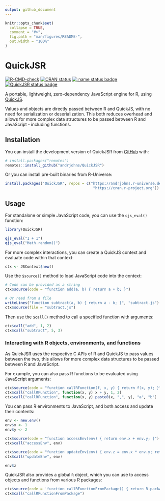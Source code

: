 ```yaml
---
output: github_document
---
```


<!-- README.md is generated from README.Rmd. Please edit that file -->

```r
knitr::opts_chunk$set(
  collapse = TRUE,
  comment = "#>",
  fig.path = "man/figures/README-",
  out.width = "100%"
)
```

# QuickJSR

<!-- badges: start -->
[![R-CMD-check](https://github.com/andrjohns/QuickJSR/actions/workflows/R-CMD-check.yaml/badge.svg)](https://github.com/andrjohns/QuickJSR/actions/workflows/R-CMD-check.yaml)
[![CRAN status](https://www.r-pkg.org/badges/version/QuickJSR)](https://CRAN.R-project.org/package=QuickJSR)
[![:name status badge](https://andrjohns.r-universe.dev/badges/:name)](https://andrjohns.r-universe.dev/)
[![QuickJSR status badge](https://andrjohns.r-universe.dev/badges/QuickJSR)](https://andrjohns.r-universe.dev/QuickJSR)
<!-- badges: end -->

A portable, lightweight, zero-dependency JavaScript engine for R, using [QuickJS](https://bellard.org/quickjs/).

Values and objects are directly passed between R and QuickJS, with no need for serialization or deserialization. This both reduces overhead and allows for more complex data structures to be passed between R and JavaScript - including functions.

## Installation

You can install the development version of QuickJSR from [GitHub](https://github.com/) with:

```r
# install.packages("remotes")
remotes::install_github("andrjohns/QuickJSR")
```

Or you can install pre-built binaries from R-Universe:

```r
install.packages("QuickJSR", repos = c("https://andrjohns.r-universe.dev",
                                        "https://cran.r-project.org"))
```

## Usage

For standalone or simple JavaScript code, you can use the `qjs_eval()` function:

```r
library(QuickJSR)

qjs_eval("1 + 1")
qjs_eval("Math.random()")
```

For more complex interactions, you can create a QuickJS context and evaluate code within that context:

```r
ctx <- JSContext$new()
```

Use the `$source()` method to load JavaScript code into the context:

```r
# Code can be provided as a string
ctx$source(code = "function add(a, b) { return a + b; }")

# Or read from a file
writeLines("function subtract(a, b) { return a - b; }", "subtract.js")
ctx$source(file = "subtract.js")
```

Then use the `$call()` method to call a specified function with arguments:

```r
ctx$call("add", 1, 2)
ctx$call("subtract", 5, 3)
```

### Interacting with R objects, environments, and functions

As QuickJSR uses the respective C APIs of R and QuickJS to pass values between the two, this allows for more complex data structures to be passed between R and JavaScript.

For example, you can also pass R functions to be evaluated using JavaScript arguments:

```r
ctx$source(code = "function callRFunction(f, x, y) { return f(x, y); }")
ctx$call("callRFunction", function(x, y) x + y, 1, 2)
ctx$call("callRFunction", function(x, y) paste0(x, ",", y), "a", "b")
```

You can pass R environments to JavaScript, and both access and update their contents:

```r
env <- new.env()
env$x <- 1
env$y <- 2

ctx$source(code = "function accessEnv(env) { return env.x + env.y; }")
ctx$call("accessEnv", env)

ctx$source(code = "function updateEnv(env) { env.z = env.x * env.y; return env.z;}")
ctx$call("updateEnv", env)

env$z
```

QuickJSR also provides a global `R` object, which you can use to access objects and functions from various R packages:

```r
ctx$source(code = 'function callRFunctionFromPackage() { return R.package("base")["Sys.Date"](); }')
ctx$call("callRFunctionFromPackage")
```
